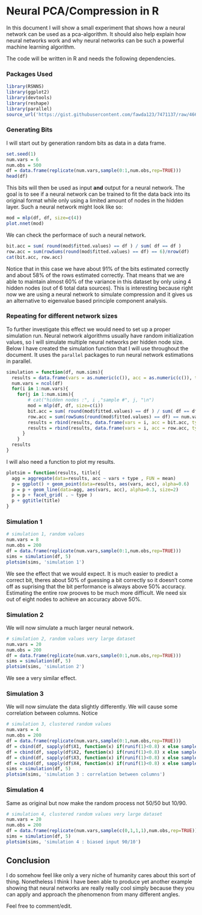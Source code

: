 # Neural PCA/Compression in R

In this document I will show a small experiment that shows how a neural network can be used as a pca-algorithm. It should also help explain how neural networks work and why neural networks can be such a powerful machine learning algorithm. 

The code will be written in R and needs the following dependencies. 

### Packages Used 

```r
library(RSNNS)
library(ggplot2)
library(devtools)
library(reshape)
library(parallel)
source_url('https://gist.githubusercontent.com/fawda123/7471137/raw/466c1474d0a505ff044412703516c34f1a4684a5/nnet_plot_update.r')
```

### Generating Bits

I will start out by generation random bits as data in a data frame.

```r
set.seed(1)
num.vars = 6 
num.obs = 500 
df = data.frame(replicate(num.vars,sample(0:1,num.obs,rep=TRUE)))
head(df)
```

This bits will then be used as input **and** output for a neural network. The goal is to see if a neural network can be trained to fit the data back into its original format while only using a limited amount of nodes in the hidden layer. Such a neural network might look like so:

```r
mod = mlp(df, df, size=c(4))
plot.nnet(mod)
```

We can check the performace of such a neural network. 

```r
bit.acc = sum( round(mod$fitted.values) == df ) / sum( df == df )
row.acc = sum(rowSums(round(mod$fitted.values) == df) == 6)/nrow(df)
cat(bit.acc, row.acc)
```


Notice that in this case we have about 91% of the bits estimated correctly and about 58% of the rows estimated correctly. That means that we are able to maintain almost 60% of the variance in this dataset by only using 4 hidden nodes (out of 6 total data sources). This is interesting because right now we are using a neural network to simulate compression and it gives us an alternative to eigenvalue based principle component analysis. 

### Repeating for different network sizes

To further investigate this effect we would need to set up a proper simulation run. Neural network algorithms usually have random initialization values, so I will simulate multiple neural networks per hidden node size. Below I have created the simulation function that I will use throughout the document. It uses the ```parallel``` packages to run neural network estimations in parallel.

```r
simulation = function(df, num.sims){
  results = data.frame(vars = as.numeric(c()), acc = as.numeric(c()), type=as.factor(c()))
  num.vars = ncol(df)  
  for(i in 1:num.vars){
    for(j in 1:num.sims){
	    # cat("hidden nodes :", i ,"sample #", j, "\n")
	    mod = mlp(df, df, size=c(i))
	    bit.acc = sum( round(mod$fitted.values) == df ) / sum( df == df )
	    row.acc = sum(rowSums(round(mod$fitted.values) == df) == num.vars)/nrow(df)
	    results = rbind(results, data.frame(vars = i, acc = bit.acc, type= "bit"))
	    results = rbind(results, data.frame(vars = i, acc = row.acc, type= "row"))
	  }
	}
  results 
}
```
 
I will also need a function to plot my results. 

```r
plotsim = function(results, title){
  agg = aggregate(data=results, acc ~ vars + type , FUN = mean)
  p = ggplot() + geom_point(data=results, aes(vars, acc), alpha=0.6) 
  p = p + geom_line(data=agg, aes(vars, acc), alpha=0.3, size=2) 
  p = p + facet_grid( . ~ type )
  p + ggtitle(title)
}
```

### Simulation 1

```r
# simulation 1, random values 
num.vars = 8
num.obs = 200 
df = data.frame(replicate(num.vars,sample(0:1,num.obs,rep=TRUE)))
sims = simulation(df, 5)
plotsim(sims, 'simulation 1')
```

We see the effect that we would expect. It is much easier to predict a correct bit, theres about 50% of guessing a bit correctly so it doesn't come off as suprising that the bit performance is always above 50% accuracy. Estimating the entire row prooves to be much more difficult. We need six out of eight nodes to achieve an accuracy above 50%. 

### Simulation 2

We will now simulate a much larger neural network. 

```r
# simulation 2, random values very large dataset
num.vars = 20
num.obs = 200 
df = data.frame(replicate(num.vars,sample(0:1,num.obs,rep=TRUE)))
sims = simulation(df, 5)
plotsim(sims, 'simulation 2')
```

We see a very similar effect.

### Simulation 3

We will now simulate the data slightly differently. We will cause some correlation between columns. Notice 

```r
# simulation 3, clustered random values 
num.vars = 4
num.obs = 200 
df = data.frame(replicate(num.vars,sample(0:1,num.obs,rep=TRUE)))
df = cbind(df, sapply(df$X1, function(x) if(runif(1)<0.8) x else sample(0:1)[1]))
df = cbind(df, sapply(df$X2, function(x) if(runif(1)<0.8) x else sample(0:1)[1]))
df = cbind(df, sapply(df$X3, function(x) if(runif(1)<0.8) x else sample(0:1)[1]))
df = cbind(df, sapply(df$X4, function(x) if(runif(1)<0.8) x else sample(0:1)[1]))
sims = simulation(df, 5)
plotsim(sims, 'simulation 3 : correlation between columns')
```

### Simulation 4

Same as original but now make the random process not 50/50 but 10/90. 

```r
# simulation 4, clustered random values very large dataset
num.vars = 20
num.obs = 200 
df = data.frame(replicate(num.vars,sample(c(0,1,1,1),num.obs,rep=TRUE)))
sims = simulation(df, 5)
plotsim(sims, 'simulation 4 : biased input 90/10')
```

## Conclusion 

I do somehow feel like only a very niche of humanity cares about this sort of thing. Nonetheless I think I have been able to produce yet another example showing that neural networks are really really cool simply because they you can apply and approach the phenomenon from many different angles. 

Feel free to comment/edit. 